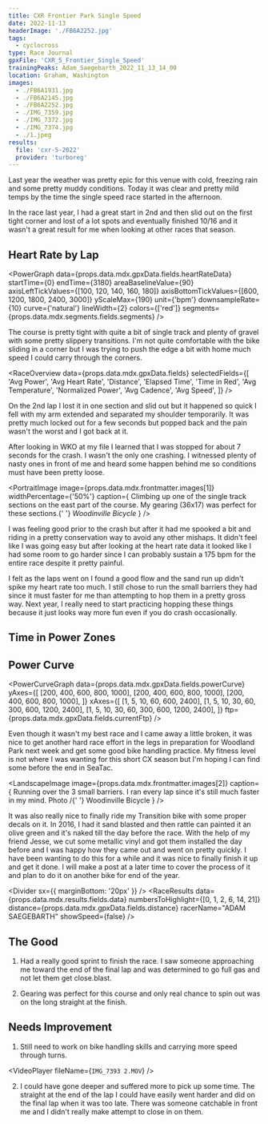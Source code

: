 ```yaml
---
title: CXR Frontier Park Single Speed
date: 2022-11-13
headerImage: './FB6A2252.jpg'
tags:
  - cyclocross
type: Race Journal
gpxFile: 'CXR_5_Frontier_Single_Speed'
trainingPeaks: Adam_Saegebarth_2022_11_13_14_00
location: Graham, Washington
images:
  - ./FB6A1931.jpg
  - ./FB6A2145.jpg
  - ./FB6A2252.jpg
  - ./IMG_7359.jpg
  - ./IMG_7372.jpg
  - ./IMG_7374.jpg
  - ./1.jpeg
results:
  file: 'cxr-5-2022'
  provider: 'turboreg'
---
```


<LandscapeImage image={props.data.mdx.frontmatter.images[0]} />

Last year the weather was pretty epic for this venue with cold, freezing rain and some pretty muddy conditions. Today it was clear and pretty mild temps by the time the single speed race started in the afternoon.

In the race last year, I had a great start in 2nd and then slid out on the first tight corner and lost of a lot spots and eventually finished 10/16 and it wasn't a great result for me when looking at other races that season.

## Heart Rate by Lap

<PowerGraph
  data={props.data.mdx.gpxData.fields.heartRateData}
  startTime={0}
  endTime={3180}
  areaBaselineValue={90}
  axisLeftTickValues={[100, 120, 140, 160, 180]}
  axisBottomTickValues={[600, 1200, 1800, 2400, 3000]}
  yScaleMax={190}
  unit={'bpm'}
  downsampleRate={10}
  curve={'natural'}
  lineWidth={2}
  colors={['red']}
  segments={props.data.mdx.segments.fields.segments}
/>

The course is pretty tight with quite a bit of single track and plenty of gravel with some pretty slippery transitions. I'm not quite comfortable with the bike sliding in a corner but I was trying to push the edge a bit with home much speed I could carry through the corners.

<RaceOverview
  data={props.data.mdx.gpxData.fields}
  selectedFields={[
    'Avg Power',
    'Avg Heart Rate',
    'Distance',
    'Elapsed Time',
    'Time in Red',
    'Avg Temperature',
    'Normalized Power',
    'Avg Cadence',
    'Avg Speed',
  ]}
/>

On the 2nd lap I lost it in one section and slid out but it happened so quick I fell with my arm extended and separated my shoulder temporarily. It was pretty much locked out for a few seconds but popped back and the pain wasn't the worst and I got back at it.

<PortraitImage
  image={props.data.mdx.frontmatter.images[4]}
  widthPercentage="50%"
/>

After looking in WKO at my file I learned that I was stopped for about 7 seconds for the crash. I wasn't the only one crashing. I witnessed plenty of nasty ones in front of me and heard some happen behind me so conditions must have been pretty loose.

<PortraitImage
  image={props.data.mdx.frontmatter.images[1]}
  widthPercentage={'50%'}
  caption={
    <Text>
      Climbing up one of the single track sections on the east part of the
      course. My gearing (36x17) was perfect for these sections.{' '}
      <Link href="http://woodinvillebicycle.com">
        <em>Woodinville Bicycle</em>
      </Link>
    </Text>
  }
/>

I was feeling good prior to the crash but after it had me spooked a bit and riding in a pretty conservation way to avoid any other mishaps. It didn't feel like I was going easy but after looking at the heart rate data it looked like I had some room to go harder since I can probably sustain a 175 bpm for the entire race despite it pretty painful.

<LandscapeImage image={props.data.mdx.frontmatter.images[3]} />

I felt as the laps went on I found a good flow and the sand run up didn't spike my heart rate too much. I still chose to run the small barriers they had since it must faster for me than attempting to hop them in a pretty gross way. Next year, I really need to start practicing hopping these things because it just looks way more fun even if you do crash occasionally.

<Divider />
<MatchesBurned data={props.data.mdx.gpxData.fields.matchesBurned} />
<Divider sx={{ marginBottom: '20px' }} />

## Time in Power Zones

<PowerBreakdown
  powerZoneBuckets={props.data.mdx.gpxData.fields.powerZoneBuckets}
  powerZones={props.data.mdx.gpxData.fields.powerZones}
/>
<Divider />

## Power Curve

<PowerCurveGraph
  data={props.data.mdx.gpxData.fields.powerCurve}
  yAxes={[
    [200, 400, 600, 800, 1000],
    [200, 400, 600, 800, 1000],
    [200, 400, 600, 800, 1000],
  ]}
  xAxes={[
    [1, 5, 10, 60, 600, 2400],
    [1, 5, 10, 30, 60, 300, 600, 1200, 2400],
    [1, 5, 10, 30, 60, 300, 600, 1200, 2400],
  ]}
  ftp={props.data.mdx.gpxData.fields.currentFtp}
/>
<Divider />

Even though it wasn't my best race and I came away a little broken, it was nice to get another hard race effort in the legs in preparation for Woodland Park next week and get some good bike handling practice. My fitness level is not where I was wanting for this short CX season but I'm hoping I can find some before the end in SeaTac.

<LandscapeImage
  image={props.data.mdx.frontmatter.images[2]}
  caption={
    <Text>
      Running over the 3 small barriers. I ran every lap since it's still much
      faster in my mind. Photo /{' '}
      <Link href="http://woodinvillebicycle.com">Woodinville Bicycle</Link>
    </Text>
  }
/>

It was also really nice to finally ride my Transition bike with some proper decals on it. In 2016, I had it sand blasted and then rattle can painted it an olive green and it's naked till the day before the race. With the help of my friend Jesse, we cut some metallic vinyl and got them installed the day before and I was happy how they came out and went on pretty quickly. I have been wanting to do this for a while and it was nice to finally finish it up and get it done. I will make a post at a later time to cover the process of it and plan to do it on another bike for end of the year.

<Divider sx={{ marginBottom: '20px' }} />
<RaceResults
  data={props.data.mdx.results.fields.data}
  numbersToHighlight={[0, 1, 2, 6, 14, 21]}
  distance={props.data.mdx.gpxData.fields.distance}
  racerName="ADAM SAEGEBARTH"
  showSpeed={false}
/>
<Divider />

## The Good

1.  Had a really good sprint to finish the race. I saw someone approaching me toward the end of the final lap and was determined to go full gas and not let them get close.blast.

2.  Gearing was perfect for this course and only real chance to spin out was on the long straight at the finish.

## Needs Improvement

1. Still need to work on bike handling skills and carrying more speed through turns.

<VideoPlayer fileName={`IMG_7393 2.MOV`} />

2. I could have gone deeper and suffered more to pick up some time. The straight at the end of the lap I could have easily went harder and did on the final lap when it was too late. There was someone catchable in front me and I didn't really make attempt to close in on them.
